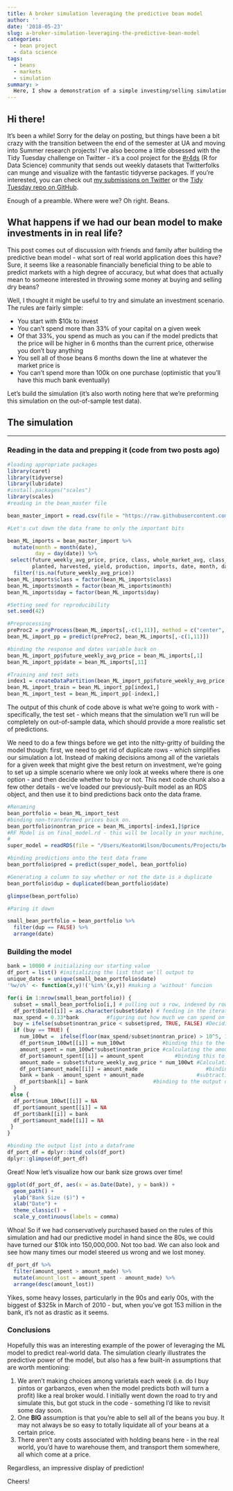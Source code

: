 ```yaml
---
title: A broker simulation leveraging the predictive bean model
author: ''
date: '2018-05-23'
slug: a-broker-simulation-leveraging-the-predictive-bean-model
categories:
  - bean project
  - data science
tags:
  - beans
  - markets
  - simulation  
summary: >
  Here, I show a demonstration of a simple investing/selling simulation based on historic bean data and the Random Forest model we built two posts ago. The basic premise is to see how much money we could make if we had had access to the predictive model in the 80s to 2011, and had purchased and sold beans based on the predictions it makes. 
---
```


## Hi there!  
It's been a while! Sorry for the delay on posting, but things have been a bit crazy with the transition between the end of the semester at UA and moving into Summer research projects! I've also become a little obsessed with the Tidy Tuesday challenge on Twitter - it's a cool project for the [#r4ds](https://twitter.com/search?src=typd&q=%23r4ds) (R for Data Science) community that sends out weekly datasets that Twitterfolks can munge and visualize with the fantastic tidyverse packages. If you're interested, you can check out [my submissions on Twitter](www.twitter.com/keatonwilson) or the [Tidy Tuesday repo on GitHub](https://github.com/rfordatascience/tidytuesday).  

Enough of a preamble. Where were we? Oh right. Beans.  

## What happens if we had our bean model to make investments in in real life?  

This post comes out of discussion with friends and family after building the predictive bean model - what sort of real world application does this have? Sure, it seems like a reasonable financially beneficial thing to be able to predict markets with a high degree of accuracy, but what does that actually mean to someone interested in throwing some money at buying and selling dry beans?  

Well, I thought it might be useful to try and simulate an investment scenario. The rules are fairly simple:  

* You start with $10k to invest  
* You can't spend more than 33% of your capital on a given week  
* Of that 33%, you spend as much as you can if the model predicts that the price will be higher in 6 months than the current price, otherwise you don't buy anything  
* You sell all of those beans 6 months down the line at whatever the market price is  
* You can't spend more than 100k on one purchase (optimistic that you'll have this much bank eventually)

Let's build the simulation (it's also worth noting here that we're preforming this simulation on the out-of-sample test data).  

## The simulation  

***  

### Reading in the data and prepping it (code from two posts ago)
``` r
#loading appropriate packages
library(caret)
library(tidyverse)
library(lubridate)
#install.packages("scales")
library(scales)
#reading in the bean_master file

bean_master_import = read.csv(file = "https://raw.githubusercontent.com/keatonwilson/beans/master/data/bean_master_joined.csv")

#Let's cut down the data frame to only the important bits

bean_ML_imports = bean_master_import %>%
  mutate(month = month(date),
         day = day(date)) %>%
 select(future_weekly_avg_price, price, class, whole_market_avg, class_market_share,
        planted, harvested, yield, production, imports, date, month, day) %>%
  filter(!is.na(future_weekly_avg_price))
bean_ML_imports$class = factor(bean_ML_imports$class)
bean_ML_imports$month = factor(bean_ML_imports$month)
bean_ML_imports$day = factor(bean_ML_imports$day)

#Setting seed for reproducibility
set.seed(42)

#Preprocessing
preProc2 = preProcess(bean_ML_imports[,-c(1,11)], method = c("center", "scale", "knnImpute", "zv"))
bean_ML_import_pp = predict(preProc2, bean_ML_imports[,-c(1,11)])

#binding the response and dates variable back on
bean_ML_import_pp$future_weekly_avg_price = bean_ML_imports[,1]
bean_ML_import_pp$date = bean_ML_imports[,11]

#Training and test sets
index1 = createDataPartition(bean_ML_import_pp$future_weekly_avg_price, p = 0.80, list = FALSE)
bean_ML_import_train = bean_ML_import_pp[index1,]
bean_ML_import_test = bean_ML_import_pp[-index1,]
```

The output of this chunk of code above is what we're going to work with - specifically, the test set - which means that the simulation we'll run will be completely on out-of-sample data, which should provide a more realistic set of predictions.  

We need to do a few things before we get into the nitty-gritty of building the model though: first, we need to get rid of duplicate rows - which simplifies our simulation a lot. Instead of making decisions among all of the varietals for a given week that might give the best return on investment, we're going to set up a simple scenario where we only look at weeks where there is one option - and then decide whether to buy or not. This next code chunk also a few other details - we've loaded our previously-built model as an RDS object, and then use it to bind predictions back onto the data frame. 

``` r
#Renaming
bean_portfolio = bean_ML_import_test
#binding non-transformed prices back on.
bean_portfolio$nontran_price = bean_ML_imports[-index1,]$price
#RF Model is on final_model.rd - this will be locally in your machine, it's the model object we built a few posts back
#
super_model = readRDS(file = "/Users/KeatonWilson/Documents/Projects/beans2/final_model.rds")

#binding predictions onto the test data frame
bean_portfolio$pred = predict(super_model, bean_portfolio)

#Generating a column to say whether or not the date is a duplicate
bean_portfolio$dup = duplicated(bean_portfolio$date)

glimpse(bean_portfolio)

#Paring it down

small_bean_portfolio = bean_portfolio %>%
  filter(dup == FALSE) %>%
  arrange(date)

```

### Building the model  

``` r
bank = 10000 # initializing our starting value
df_port = list() #initializing the list that we'll output to
unique_dates = unique(small_bean_portfolio$date)
'%w/o%' <- function(x,y)!('%in%'(x,y)) #making a 'without' funcion

for(i in 1:nrow(small_bean_portfolio)) {
  subset = small_bean_portfolio[i,] # pulling out a row, indexed by row number
  df_port$Date[[i]] = as.character(subset$date) # feeding in the iterated date to the output data frame
  max_spend = 0.33*bank         #figuring out how much we can spend on beans
  buy = ifelse(subset$nontran_price < subset$pred, TRUE, FALSE) #Deciding whether to buy or not buy, based on whether the predicted price is more than the current price
  if (buy == TRUE) { 
    num_100wt =  ifelse(floor(max_spend/subset$nontran_price) > 10^5, 10^5, floor(max_spend/subset$nontran_price)) #Calculating the number of hundred-weights we can afford (capping at 10^5 hundredweights based on domain knowledge)
    df_port$num_100wt[[i]] = num_100wt            #binding this to the output dataframe
    amount_spent = num_100wt*subset$nontran_price #calculating the amount of money we spent on beans
    df_port$amount_spent[[i]] = amount_spent          #binding this to the output dataframe
    amount_made = subset$future_weekly_avg_price * num_100wt #Calculating amount made
    df_port$amount_made[[i]] = amount_made                      #binding to data frame
    bank = bank - amount_spent + amount_made                 #subtracting our costs and adding our profits to update bank
    df_port$bank[i] = bank                     #binding to the output dataframe
  }
 else {
  df_port$num_100wt[[i]] = NA
  df_port$amount_spent[[i]] = NA
  df_port$bank[[i]] = bank
  df_port$amount_made[[i]] = NA
 }
}

#binding the output list into a dataframe
df_port_df = dplyr::bind_cols(df_port)
dplyr::glimpse(df_port_df)

```

Great! Now let's visualize how our bank size grows over time! 

```r
ggplot(df_port_df, aes(x = as.Date(Date), y = bank)) +
  geom_path() +
  ylab("Bank Size ($)") +
  xlab("Date") +
  theme_classic() +
  scale_y_continuous(labels = comma)
```

Whoa! So if we had conservatively purchased based on the rules of this simulation and had our predictive model in hand since the 80s, we could have turned our $10k into 150,000,000. Not too bad. We can also look and see how many times our model steered us wrong and we lost money. 

```r
df_port_df %>%
  filter(amount_spent > amount_made) %>%
  mutate(amount_lost = amount_spent - amount_made) %>%
  arrange(desc(amount_lost))
```

Yikes, some heavy losses, particularly in the 90s and early 00s, with the biggest of $325k in March of 2010 - but, when you've got 153 million in the bank, it's not as drastic as it seems.  

### Conclusions  

Hopefully this was an interesting example of the power of leveraging the ML model to predict real-world data. The simulation clearly illustrates the predictive power of the model, but also has a few built-in assumptions that are worth mentioning:  

1. We aren't making choices among varietals each week (i.e. do I buy pintos or garbanzos, even when the model predicts both will turn a profit) like a real broker would. I initially went down the road to try and simulate this, but got stuck in the code - something I'd like to revisit some day soon.  
2. One **BIG** assumption is that you're able to sell all of the beans you buy. It may not always be so easy to totally liquidate all of your beans at a certain price. 
3. There aren't any costs associated with holding beans here - in the real world, you'd have to warehouse them, and transport them somewhere, all which come at a price.  

Regardless, an impressive display of prediction! 

Cheers!
